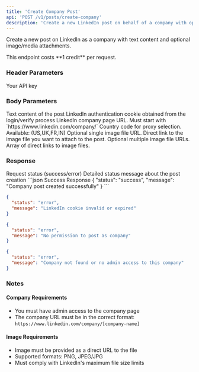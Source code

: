 ```yaml
---
title: 'Create Company Post'
api: 'POST /v1/posts/create-company'
description: 'Create a new LinkedIn post on behalf of a company with optional media attachments'
---
```


Create a new post on LinkedIn as a company with text content and optional image/media attachments.

<Note>
  This endpoint costs **1 credit** per request.
</Note>

### Header Parameters

<ParamField header="x-api-key" type="string" required>
  Your API key
</ParamField>

### Body Parameters

<ParamField body="message" type="string" required>
  Text content of the post
</ParamField>

<ParamField body="login_token" type="string" required>
  LinkedIn authentication cookie obtained from the login/verify process
</ParamField>

<ParamField body="company_url" type="string" required>
  LinkedIn company page URL. Must start with `https://www.linkedin.com/company/`
</ParamField>

<ParamField body="country" type="string" default="FR">
  Country code for proxy selection. Available: (US,UK,FR,IN)
</ParamField>

<ParamField body="file" type="string">
  Optional single image file URL. Direct link to the image file you want to attach to the post.
</ParamField>

<ParamField body="files" type="array">
  Optional multiple image file URLs. Array of direct links to image files.
</ParamField>

### Response

<ResponseField name="status" type="string">
  Request status (success/error)
</ResponseField>

<ResponseField name="message" type="string">
  Detailed status message about the post creation
</ResponseField>

<ResponseExample>
```json Success Response
{
  "status": "success",
  "message": "Company post created successfully"
}
```

```json Error Response - Invalid Cookie
{
  "status": "error",
  "message": "LinkedIn cookie invalid or expired"
}
```

```json Error Response - No Permission
{
  "status": "error",
  "message": "No permission to post as company"
}
```

```json Error Response - Company Not Found
{
  "status": "error",
  "message": "Company not found or no admin access to this company"
}
```

</ResponseExample>

### Notes

#### Company Requirements
- You must have admin access to the company page
- The company URL must be in the correct format: `https://www.linkedin.com/company/[company-name]`

#### Image Requirements
- Image must be provided as a direct URL to the file
- Supported formats: PNG, JPEG/JPG
- Must comply with LinkedIn's maximum file size limits


